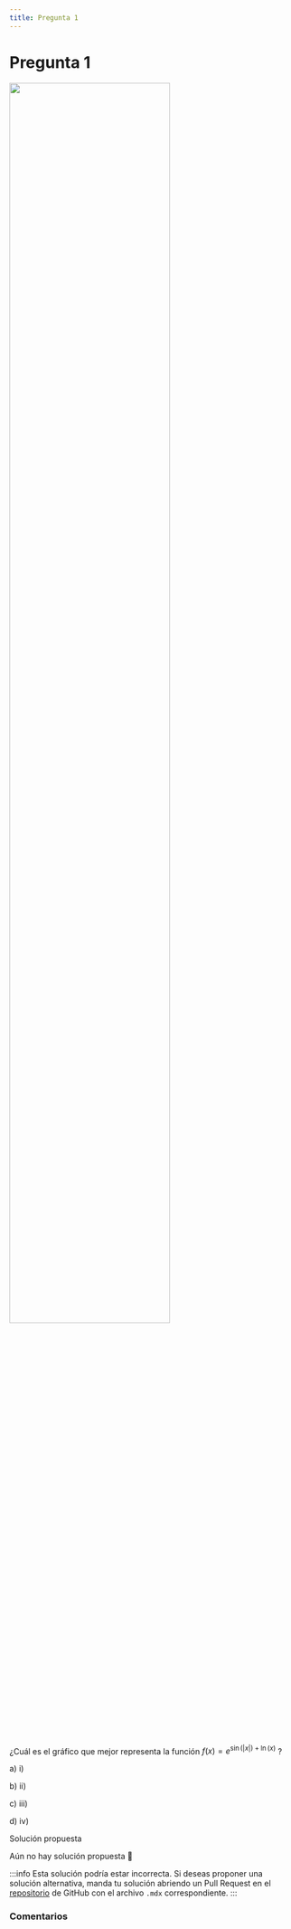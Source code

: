 ```yaml
---
title: Pregunta 1
---
```



# Pregunta 1

<Image
  src="mathematics/calculus-1-2-3/exercises/2017-2/p01/image.png"
  width="75%"
/>

¿Cuál es el gráfico que mejor representa la función $f(x)=e^{\sin (|x|)+\ln (x)}$ ?

a) i)

b) ii)

c) iii)

d) iv)

<MDXDetails>
<summary>Solución propuesta</summary>

Aún no hay solución propuesta 🥲

:::info
Esta solución podría estar incorrecta. Si deseas proponer una solución alternativa, manda tu solución abriendo
un Pull Request en el [repositorio](https://github.com/crow-rojas/apuntes-fundamentals/pulls) de GitHub con el archivo
`.mdx` correspondiente.
:::

</MDXDetails>

### Comentarios

<Disqus
  url="https://crow-rojas.github.io/apuntes-fundamentals/docs/mathematics/calculus-1-2-3/exercises/2017-2/p01"
  identifier="docs/mathematics/calculus-1-2-3/exercises/2017-2/p01"
  title="2017-2 Cálculo I, II y III - Pregunta 01"
/>
